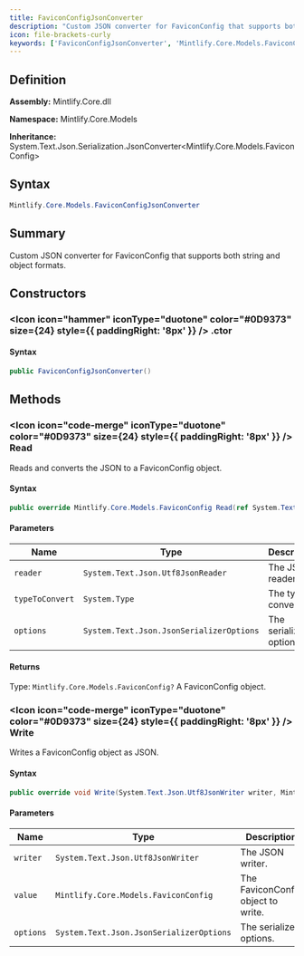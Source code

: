 ```yaml
---
title: FaviconConfigJsonConverter
description: "Custom JSON converter for FaviconConfig that supports both string and object formats."
icon: file-brackets-curly
keywords: ['FaviconConfigJsonConverter', 'Mintlify.Core.Models.FaviconConfigJsonConverter', 'Mintlify.Core.Models', 'class', 'System.Text.Json.Serialization.JsonConverter<Mintlify.Core.Models.FaviconConfig>']
---
```


## Definition

**Assembly:** Mintlify.Core.dll

**Namespace:** Mintlify.Core.Models

**Inheritance:** System.Text.Json.Serialization.JsonConverter&lt;Mintlify.Core.Models.FaviconConfig&gt;

## Syntax

```csharp
Mintlify.Core.Models.FaviconConfigJsonConverter
```

## Summary

Custom JSON converter for FaviconConfig that supports both string and object formats.

## Constructors

### <Icon icon="hammer" iconType="duotone" color="#0D9373" size={24} style={{ paddingRight: '8px' }} />  .ctor

#### Syntax

```csharp
public FaviconConfigJsonConverter()
```

## Methods

### <Icon icon="code-merge" iconType="duotone" color="#0D9373" size={24} style={{ paddingRight: '8px' }} />  Read

Reads and converts the JSON to a FaviconConfig object.

#### Syntax

```csharp
public override Mintlify.Core.Models.FaviconConfig Read(ref System.Text.Json.Utf8JsonReader reader, System.Type typeToConvert, System.Text.Json.JsonSerializerOptions options)
```

#### Parameters

| Name | Type | Description |
|------|------|-------------|
| `reader` | `System.Text.Json.Utf8JsonReader` | The JSON reader. |
| `typeToConvert` | `System.Type` | The type to convert to. |
| `options` | `System.Text.Json.JsonSerializerOptions` | The serializer options. |

#### Returns

Type: `Mintlify.Core.Models.FaviconConfig?`
A FaviconConfig object.

### <Icon icon="code-merge" iconType="duotone" color="#0D9373" size={24} style={{ paddingRight: '8px' }} />  Write

Writes a FaviconConfig object as JSON.

#### Syntax

```csharp
public override void Write(System.Text.Json.Utf8JsonWriter writer, Mintlify.Core.Models.FaviconConfig value, System.Text.Json.JsonSerializerOptions options)
```

#### Parameters

| Name | Type | Description |
|------|------|-------------|
| `writer` | `System.Text.Json.Utf8JsonWriter` | The JSON writer. |
| `value` | `Mintlify.Core.Models.FaviconConfig` | The FaviconConfig object to write. |
| `options` | `System.Text.Json.JsonSerializerOptions` | The serializer options. |


